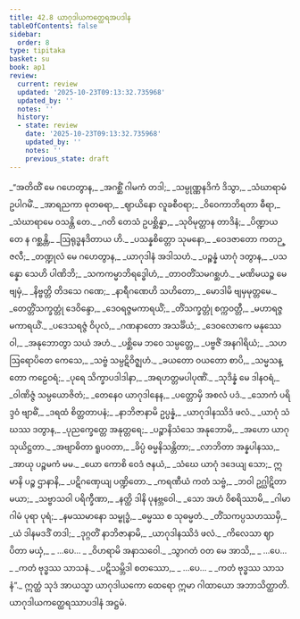 ```yaml
---
title: 42.8 ယာဂုဒါယကတ္ထေရအပဒါန
tableOfContents: false
sidebar:
  order: 8
type: tipitaka
basket: su
book: ap1
review:
  current: review
  updated: '2025-10-23T09:13:32.735968'
  updated_by: ''
  notes: ''
  history:
  - state: review
    date: '2025-10-23T09:13:32.735968'
    updated_by: ''
    notes: ''
    previous_state: draft
---
```



<ReviewStatus review={frontmatter.review} showDetails={true} />

<HypothesisAnnotation frontmatter={frontmatter} />

<DynamicBreadcrumb />

<Division number="149" book="ap1" e="ch" v="20" p="441">

<Paragraph number="5412" type="verses" book="ap1">
_“အတိထိံ မေ ဂဟေတွာန,_  
_အဂစ္ဆိံ ဂါမကံ တဒါ;_  
_သမ္ပုဏ္ဏနဒိကံ ဒိသွာ,_  
_သံဃာရာမံ ဥပါဂမိံ._  

</Paragraph>

</Division>
<Division number="150" book="ap1" e="ch" v="20" p="441">

<Paragraph number="5413" type="verses" book="ap1">
_အာရညကာ ဓုတဓရာ,_  
_ဈာယိနော လူခစီဝရာ;_  
_ဝိဝေကာဘိရတာ ဓီရာ,_  
_သံဃာရာမေ ဝသန္တိ တေ._  

</Paragraph>

</Division>
<Division number="151" book="ap1" e="ch" v="20" p="441">

<Paragraph number="5414" type="verses" book="ap1">
_ဂတိ တေသံ ဥပစ္ဆိန္နာ,_  
_သုဝိမုတ္တာန တာဒိနံ;_  
_ပိဏ္ဍာယ တေ န ဂစ္ဆန္တိ,_  
_ဩရုဒ္ဓနဒိတာယ ဟိ._  

</Paragraph>

</Division>
<Division number="152" book="ap1" e="ch" v="20" p="441">

<Paragraph number="5415" type="verses" book="ap1">
_ပသန္နစိတ္တော သုမနော,_  
_ဝေဒဇာတော ကတဉ္ဇလီ;_  
_တဏ္ဍုလံ မေ ဂဟေတွာန,_  
_ယာဂုဒါနံ အဒါသဟံ._  

</Paragraph>

</Division>
<Division number="153" book="ap1" e="ch" v="20" p="441">

<Paragraph number="5416" type="verses" book="ap1">
_ပဉ္စန္နံ ယာဂုံ ဒတွာန,_  
_ပသန္နော သေဟိ ပါဏိဘိ;_  
_သကကမ္မာဘိရဒ္ဓေါဟံ,_  
_တာဝတိံသမဂစ္ဆဟံ._  

</Paragraph>

</Division>
<Division number="154" book="ap1" e="ch" v="20" p="442">

<Paragraph number="5417" type="verses" book="ap1">
_မဏိမယဉ္စ မေ ဗျမှံ,_  
_နိဗ္ဗတ္တိ တိဒသေ ဂဏေ;_  
_နာရီဂဏေဟိ သဟိတော,_  
_မောဒါမိ ဗျမှမုတ္တမေ._  

</Paragraph>

</Division>
<Division number="155" book="ap1" e="ch" v="20" p="442">

<Paragraph number="5418" type="verses" book="ap1">
_တေတ္တိံသက္ခတ္တုံ ဒေဝိန္ဒော,_  
_ဒေဝရဇ္ဇမကာရယိံ;_  
_တိံသက္ခတ္တုံ စက္ကဝတ္တီ,_  
_မဟာရဇ္ဇမကာရယိံ._  

</Paragraph>

</Division>
<Division number="156" book="ap1" e="ch" v="20" p="442">

<Paragraph number="5419" type="verses" book="ap1">
_ပဒေသရဇ္ဇံ ဝိပုလံ,_  
_ဂဏနာတော အသင်္ခိယံ;_  
_ဒေဝလောကေ မနုဿေ ဝါ,_  
_အနုဘောတွာ သယံ အဟံ._  

</Paragraph>

</Division>
<Division number="157" book="ap1" e="ch" v="20" p="442">

<Paragraph number="5420" type="verses" book="ap1">
_ပစ္ဆိမေ ဘဝေ သမ္ပတ္တေ,_  
_ပဗ္ဗဇိံ အနဂါရိယံ;_  
_သဟ ဩရောပိတေ ကေသေ,_  
_သဗ္ဗံ သမ္ပဋိဝိဇ္ဈဟံ._  

</Paragraph>

</Division>
<Division number="158" book="ap1" e="ch" v="20" p="442">

<Paragraph number="5421" type="verses" book="ap1">
_ခယတော ဝယတော စာပိ,_  
_သမ္မသန္တော ကဠေဝရံ;_  
_ပုရေ သိက္ခာပဒါဒါနာ,_  
_အရဟတ္တမပါပုဏိံ._  

</Paragraph>

</Division>
<Division number="159" book="ap1" e="ch" v="20" p="442">

<Paragraph number="5422" type="verses" book="ap1">
_သုဒိန္နံ မေ ဒါနဝရံ,_  
_ဝါဏိဇ္ဇံ သမ္ပယောဇိတံ;_  
_တေနေဝ ယာဂုဒါနေန,_  
_ပတ္တောမှိ အစလံ ပဒံ._  

</Paragraph>

</Division>
<Division number="160" book="ap1" e="ch" v="20" p="442">

<Paragraph number="5423" type="verses" book="ap1">
_သောကံ ပရိဒ္ဒဝံ ဗျာဓိံ,_  
_ဒရထံ စိတ္တတာပနံ;_  
_နာဘိဇာနာမိ ဥပ္ပန္နံ,_  
_ယာဂုဒါနဿိဒံ ဖလံ._  

</Paragraph>

</Division>
<Division number="161" book="ap1" e="ch" v="20" p="442">

<Paragraph number="5424" type="verses" book="ap1">
_ယာဂုံ သံဃဿ ဒတွာန,_  
_ပုညက္ခေတ္တေ အနုတ္တရေ;_  
_ပဉ္စာနိသံသေ အနုဘောမိ,_  
_အဟော ယာဂုသုယိဋ္ဌတာ._  

</Paragraph>

</Division>
<Division number="162" book="ap1" e="ch" v="20" p="442">

<Paragraph number="5425" type="verses" book="ap1">
_အဗျာဓိတာ ရူပဝတာ,_  
_ခိပ္ပံ ဓမ္မနိသန္တိတာ;_  
_လာဘိတာ အန္နပါနဿ,_  
_အာယု ပဉ္စမကံ မမ._  

</Paragraph>

</Division>
<Division number="163" book="ap1" e="ch" v="20" p="442">

<Paragraph number="5426" type="verses" book="ap1">
_ယော ကောစိ ဝေဒံ ဇနယံ,_  
_သံဃေ ယာဂုံ ဒဒေယျ သော;_  
ဣမာနိ ပဉ္စ ဌာနာနိ,_  
_ပဋိဂဏှေယျ ပဏ္ဍိတော._  

</Paragraph>

</Division>
<Division number="164" book="ap1" e="ch" v="20" p="442">

<Paragraph number="5427" type="verses" book="ap1">
_ကရဏီယံ ကတံ သဗ္ဗံ,_  
_ဘဝါ ဥဂ္ဃါဋိတာ မယာ;_  
_သဗ္ဗာသဝါ ပရိက္ခီဏာ,_  
_နတ္ထိ ဒါနိ ပုနဗ္ဘဝေါ._  

</Paragraph>

</Division>
<Division number="165" book="ap1" e="ch" v="20" p="442">

<Paragraph number="5428" type="verses" book="ap1">
_သော အဟံ ဝိစရိဿာမိ,_  
_ဂါမာ ဂါမံ ပုရာ ပုရံ;_  
_နမဿမာနော သမ္ဗုဒ္ဓံ,_  
_ဓမ္မဿ စ သုဓမ္မတံ._  

</Paragraph>

</Division>
<Division number="166" book="ap1" e="ch" v="20" p="442">

<Paragraph number="5429" type="verses" book="ap1">
_တိံသကပ္ပသဟဿမှိ,_  
_ယံ ဒါနမဒဒိံ တဒါ;_  
_ဒုဂ္ဂတိံ နာဘိဇာနာမိ,_  
_ယာဂုဒါနဿိဒံ ဖလံ._  

</Paragraph>

</Division>
<Division number="167" book="ap1" e="ch" v="20" p="443">

<Paragraph number="5430" type="verses" book="ap1">
_ကိလေသာ ဈာပိတာ မယှံ,_  
_ …ပေ… _  
_ဝိဟရာမိ အနာသဝေါ._  

</Paragraph>

</Division>
<Division number="168" book="ap1" e="ch" v="20" p="443">

<Paragraph number="5431" type="verses" book="ap1">
_သွာဂတံ ဝတ မေ အာသိ,_  
_ …ပေ… _  
_ကတံ ဗုဒ္ဓဿ သာသနံ._  

</Paragraph>

</Division>
<Division number="169" book="ap1" e="ch" v="20" p="443">

<Paragraph number="5432" type="verses" book="ap1">
_ပဋိသမ္ဘိဒါ စတဿော,_  
_ …ပေ… _  
_ကတံ ဗုဒ္ဓဿ သာသနံ”._  

</Paragraph>

<Paragraph number="5433" book="ap1">
ဣတ္ထံ သုဒံ အာယသ္မာ ယာဂုဒါယကော ထေရော ဣမာ ဂါထာယော အဘာသိတ္ထာတိ.

</Paragraph>
</Division>

<Paragraph number="5434" type="center" book="ap1">
ယာဂုဒါယကတ္ထေရဿာပဒါနံ အဋ္ဌမံ.
</Paragraph>